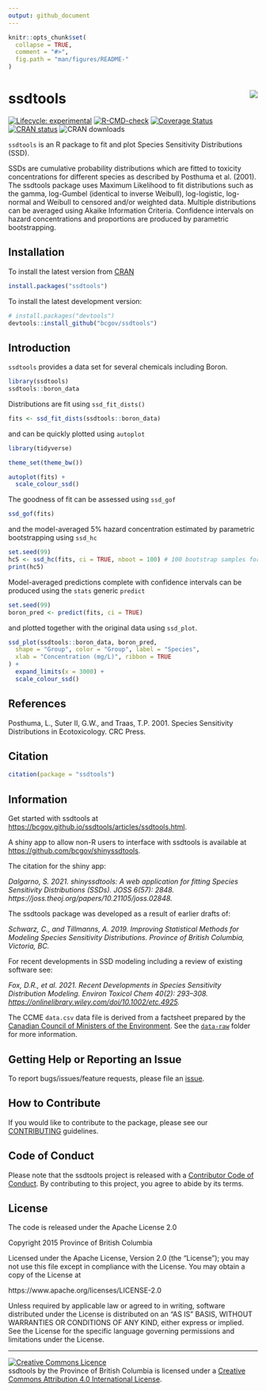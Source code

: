 ```yaml
---
output: github_document
---
```


<!-- README.md is generated from README.Rmd. Please edit that file -->

```r
knitr::opts_chunk$set(
  collapse = TRUE,
  comment = "#>",
  fig.path = "man/figures/README-"
)
```

# ssdtools <img src="man/figures/logo.png" align="right" />

<!-- badges: start -->
[![Lifecycle: experimental](https://img.shields.io/badge/Lifecycle-Experimental-339999)](https://github.com/bcgov/repomountie/blob/master/doc/lifecycle-badges.md)
[![R-CMD-check](https://github.com/bcgov/ssdtools/workflows/R-CMD-check/badge.svg)](https://github.com/bcgov/ssdtools/actions)
[![Coverage Status](https://img.shields.io/codecov/c/github/bcgov/ssdtools/master.svg)](https://codecov.io/github/bcgov/ssdtools?branch=master)
[![CRAN status](https://www.r-pkg.org/badges/version/ssdtools)](https://cran.r-project.org/package=ssdtools)
![CRAN downloads](https://cranlogs.r-pkg.org/badges/ssdtools)
<!-- badges: end -->

`ssdtools` is an R package to fit and plot Species Sensitivity Distributions (SSD). 

SSDs are cumulative probability distributions which are fitted to toxicity concentrations for different species as described by Posthuma et al. (2001).
The ssdtools package uses Maximum Likelihood to fit distributions such as the gamma, log-Gumbel (identical to inverse Weibull), log-logistic, log-normal and Weibull to censored and/or weighted data.
Multiple distributions can be averaged using Akaike Information Criteria.
Confidence intervals on hazard concentrations and proportions are produced by parametric bootstrapping.

## Installation

To install the latest version from [CRAN](https://CRAN.R-project.org/package=ssdtools)
```r
install.packages("ssdtools")
```

To install the latest development version:

```r
# install.packages("devtools")
devtools::install_github("bcgov/ssdtools")
```

## Introduction

`ssdtools` provides a data set for several chemicals including Boron.
```r
library(ssdtools)
ssdtools::boron_data
```

Distributions are fit using `ssd_fit_dists()`
```r
fits <- ssd_fit_dists(ssdtools::boron_data)
```

and can be quickly plotted using `autoplot`
```r
library(tidyverse)

theme_set(theme_bw())

autoplot(fits) + 
  scale_colour_ssd()
```

The goodness of fit can be assessed using `ssd_gof`
```r
ssd_gof(fits)
```

and the model-averaged 5% hazard concentration estimated by parametric bootstrapping using `ssd_hc`
```r
set.seed(99)
hc5 <- ssd_hc(fits, ci = TRUE, nboot = 100) # 100 bootstrap samples for speed
print(hc5)
```

Model-averaged predictions complete with confidence intervals can be produced using the `stats` generic `predict`
```r
set.seed(99)
boron_pred <- predict(fits, ci = TRUE)
```

and plotted together with the original data using `ssd_plot`.
```r
ssd_plot(ssdtools::boron_data, boron_pred,
  shape = "Group", color = "Group", label = "Species",
  xlab = "Concentration (mg/L)", ribbon = TRUE
) + 
  expand_limits(x = 3000) +
  scale_colour_ssd()
```

## References

Posthuma, L., Suter II, G.W., and Traas, T.P. 2001. Species Sensitivity Distributions in Ecotoxicology. CRC Press.

## Citation

```r
citation(package = "ssdtools")
```

## Information

Get started with ssdtools at <https://bcgov.github.io/ssdtools/articles/ssdtools.html>.

A shiny app to allow non-R users to interface with ssdtools is available at <https://github.com/bcgov/shinyssdtools>.

The citation for the shiny app:

*Dalgarno, S. 2021. shinyssdtools: A web application for fitting Species Sensitivity Distributions (SSDs). JOSS 6(57): 2848. https://joss.theoj.org/papers/10.21105/joss.02848.*

The ssdtools package was developed as a result of earlier drafts of:

*Schwarz, C., and Tillmanns, A. 2019. Improving Statistical Methods for Modeling Species Sensitivity Distributions. Province of British Columbia, Victoria, BC.*

For recent developments in SSD modeling including a review of existing software see:

*Fox, D.R., et al. 2021. Recent Developments in Species Sensitivity Distribution Modeling. Environ Toxicol Chem 40(2): 293–308. <https://onlinelibrary.wiley.com/doi/10.1002/etc.4925>.*

The CCME `data.csv` data file is derived from a factsheet prepared by the [Canadian Council of Ministers of the Environment](http://ceqg-rcqe.ccme.ca/en/index.html). 
See the [`data-raw`](https://github.com/bcgov/ssdtools/tree/master/data-raw) folder for more information.

## Getting Help or Reporting an Issue

To report bugs/issues/feature requests, please file an [issue](https://github.com/bcgov/ssdtools/issues/).

## How to Contribute

If you would like to contribute to the package, please see our 
[CONTRIBUTING](https://github.com/bcgov/ssdtools/blob/master/.github/CONTRIBUTING.md) guidelines.

## Code of Conduct

Please note that the ssdtools project is released with a [Contributor Code of Conduct](https://contributor-covenant.org/version/2/0/CODE_OF_CONDUCT.html).
By contributing to this project, you agree to abide by its terms.

## License

The code is released under the Apache License 2.0

Copyright 2015 Province of British Columbia

Licensed under the Apache License, Version 2.0 (the "License");
you may not use this file except in compliance with the License.
You may obtain a copy of the License at 

https://www.apache.org/licenses/LICENSE-2.0

Unless required by applicable law or agreed to in writing, software
distributed under the License is distributed on an "AS IS" BASIS,
WITHOUT WARRANTIES OR CONDITIONS OF ANY KIND, either express or implied.
See the License for the specific language governing permissions and
limitations under the License.


-----

<a rel="license" href="https://creativecommons.org/licenses/by/4.0/"><img alt="Creative Commons Licence"
style="border-width:0" src="https://i.creativecommons.org/l/by/4.0/80x15.png" /></a><br /><span
xmlns:dct="http://purl.org/dc/terms/" property="dct:title">ssdtools</span> by <span
xmlns:cc="http://creativecommons.org/ns#" property="cc:attributionName">the Province of British Columbia
</span> is licensed under a <a rel="license" href="https://creativecommons.org/licenses/by/4.0/">
Creative Commons Attribution 4.0 International License</a>.
